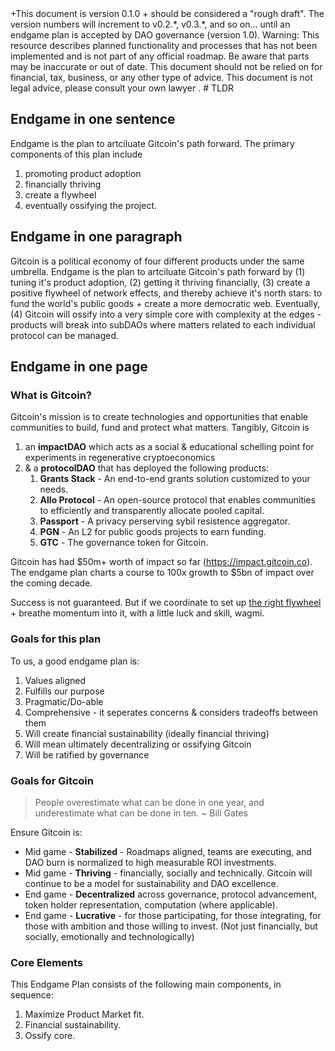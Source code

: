 
<Callout type="info">
+This document is version 0.1.0 + should be considered a "rough draft".  The version numbers will increment to v0.2.*, v0.3.*, and so on... until an endgame plan is accepted by DAO governance (version 1.0).
</Callout>


<Callout type="warning">
  Warning: This resource describes planned functionality and processes that has
  not been implemented and is not part of any official roadmap. Be aware that parts may be inaccurate or out of
  date.  This document should not be relied on for financial, tax, business, or any other type of advice.  This document is not legal advice, please consult your own lawyer .
</Callout>
# TLDR

## Endgame in one sentence

Endgame is the plan to artciluate Gitcoin's path forward. The primary components of this plan include
1. promoting product adoption
2. financially thriving
3. create a flywheel
4. eventually ossifying the project.

## Endgame in one paragraph

Gitcoin is a political economy of four different products under the same umbrella.  Endgame is the plan to artciluate Gitcoin's path forward by (1) tuning it's product adoption, (2) getting it thriving financially, (3) create a positive flywheel of network effects, and thereby achieve it's north stars: to fund the world's public goods + create a more democratic web.  Eventually, (4) Gitcoin will ossify into a very simple core with complexity at the edges - products will break into subDAOs where matters related to each individual protocol can be managed.

## Endgame in one page


### What is Gitcoin?

Gitcoin's mission is to create technologies and opportunities that enable communities to build, fund and protect what matters.  Tangibly, Gitcoin is 

1. an **impactDAO** which acts as a social & educational schelling point for experiments in regenerative cryptoeconomics 
2. & a **protocolDAO** that has deployed the following products:
    1. **Grants Stack** - An end-to-end grants solution customized to your needs.
    2. **Allo Protocol** -  An open-source protocol that enables communities to efficiently and transparently allocate pooled capital.
    3. **Passport** - A privacy perserving sybil resistence aggregator.
    4. **PGN** - An L2 for public goods projects to earn funding.
    5. **GTC** - The governance token for Gitcoin.


Gitcoin has had $50m+ worth of impact so far (https://impact.gitcoin.co).  The endgame plan charts a course to 100x growth to $5bn of impact over the coming decade.

Success is not guaranteed.  But if we coordinate to set up [the right flywheel](/endgame_plan/stateofgitcoin/wearehere#network-effects) + breathe momentum into it, with a little luck and skill, wagmi.

### Goals for this plan

To us, a good endgame plan is:
1. Values aligned
2. Fulfills our purpose
3. Pragmatic/Do-able
4. Comprehensive - it seperates concerns & considers tradeoffs between them
5. Will create financial sustainability (ideally financial thriving)
6. Will mean ultimately decentralizing or ossifying Gitcoin
7. Will be ratified by governance

### Goals for Gitcoin

> People overestimate what can be done in one year, and underestimate what can be done in ten. ~ Bill Gates

Ensure Gitcoin is:
- Mid game - **Stabilized** - Roadmaps aligned, teams are executing, and DAO burn is normalized to high measurable ROI investments.
- Mid game - **Thriving** - financially, socially and technically. Gitcoin will continue to be a model for sustainability and DAO excellence.
- End game - **Decentralized** across governance, protocol advancement, token holder representation, computation (where applicable).
- End game - **Lucrative** - for those participating, for those integrating, for those with ambition and those willing to invest. (Not just financially, but socially, emotionally  and technologically)

### Core Elements

This Endgame Plan consists of the following main components, in sequence:
1. Maximize Product Market fit.
2. Financial sustainability.
3. Ossify core.

